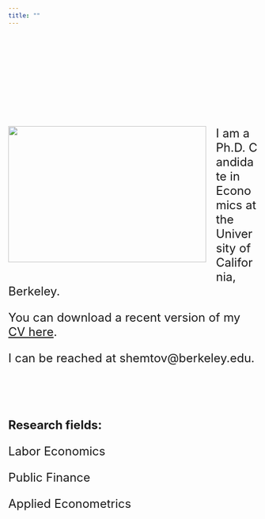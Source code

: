 ```yaml
---
title: ""
---
```




<!-- ![](Screenshot from 2016-05-06 11:00:07.png){width=40%} -->


<!-- asas -->
<!-- | ![](Screenshot from 2016-05-06 11:00:07.png) | ![](Screenshot from 2016-05-06 11:00:07.png) | -->


<br><br>

<br><br>

<br><br>

<!-- <body> -->
<!--   sdsd -->

<div class="page__inner-wrap" markdown="1">
<header><h1 class="page__title" itemprop="headline"></h1></header><section class="page__content" itemprop="text"><p><img class="img-responsive" style="float: left; margin: 0px 20px 20px 0px;" src="files/yotam.jpg" width="400" height="275"> 
<font size="5"> 

I am a  Ph.D. Candidate in Economics at the University of California, Berkeley. 

<!-- <br><br> -->

You can download a recent version of my <a href="files/CV_Yotam_ShemTov.pdf" target="_blank">CV here</a>.</p></section> 


I can be reached at shemtov@berkeley.edu.

<br><br>

**Research fields:**  
<p>Labor Economics</p><p>Public Finance </p><p>Applied Econometrics </p> 
<!-- Before coming to Berkeley I completed my B.A and M.A in Economics at Tel-Aviv University.  -->


<font size="4">
</div>

<br><br>


<!-- aassa -->

<!-- </body> -->



<!-- sdsdsd -->


<!-- <img style="float: right;" src="Screenshot from 2016-05-06 11:00:07.png"> -->



